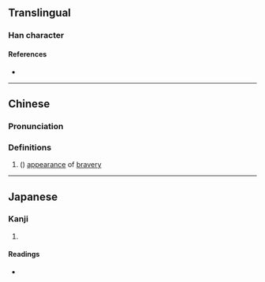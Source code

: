 {{character info/new}}
==Translingual==

===Han character===
{{Han char|rn=9|rad=人|as=12|sn=14|four=|canj=OTLC|ids=⿰亻黄 <small>(G)</small>,⿰亻黃 <small>(TK)</small>}}

====References====
* {{Han ref|kx=0116.230|dkj=01098|dj=0248.010|hdz=10217.070|uh=50D9|ud=20697}}

----

==Chinese==
{{zh-forms}}

===Pronunciation===
{{zh-pron
|m=guāng
|c=gong1,gwong1
|mc=y
|oc=y
|ma=
|cat=
}}

===Definitions===
{{zh-hanzi}}

# ({{zh-only|僙僙}}) [[appearance]] of [[bravery]]

----

==Japanese==

===Kanji===
{{ja-kanji|grade=|rs=人12}}

# {{defn|lang=ja|sort=人12}}

====Readings====
* {{ja-readings|on=[[こう]] (kō)|kun=[[たけだけしいさま]] (takedakeshiisama)}}
